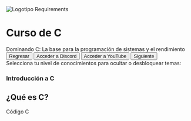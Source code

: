 
<div className="text-center mt-10">
  <div className="flex justify-center">
    <Image className="mt-10 mb-10  animate-bounce" alt="Logotipo Requirements" src='/assets/icons/c.svg' width={200}
      height={200} />
  </div>

  # Curso de C

</div>

<div className="text-start mt-10">
  <div className="text-center text-lg font-semibold">
    Dominando C: La base para la programación de sistemas y el rendimiento
  </div>

  <div className="flex justify-evenly">
    <button className="border hover:bg-[#6AC9FF] border-[#6AC9FF] py-2 px-5 my-10 font-medium"> Regresar </button>
    <button className="border hover:bg-[#6AC9FF] border-[#6AC9FF] py-2 px-5 my-10 font-medium"> Acceder a
      Discord</button>
    <button className="border hover:bg-[#6AC9FF] border-[#6AC9FF] py-2 px-5 my-10 font-medium"> Acceder a
      YouTube</button>
    <button className="border hover:bg-[#6AC9FF] border-[#6AC9FF] py-2 px-5 my-10 font-medium"> Siguiente </button>
  </div>

  <div className="text-center">
    Selecciona tu nivel de conocimientos para ocultar o desbloquear temas:
  </div>

  ### Introducción a C

  <div>
    <div className="grid grid-cols-4 ">
      <h2>¿Qué es C?</h2>
      <p>Código C</p>
      <Image src="" />
    </div>
  </div>



</div>